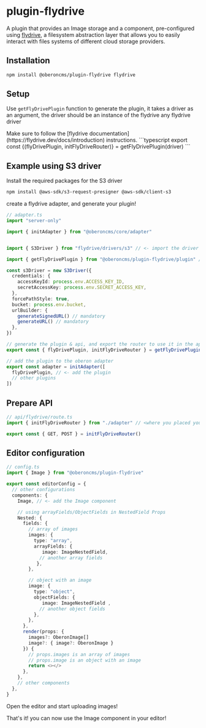 
# plugin-flydrive

A plugin that provides an Image storage and a component, pre-configured using
[flydrive](https://flydrive.dev/docs/introduction), a filesystem abstraction
layer that allows you to easily interact with files systems of different cloud
storage providers.

## Installation

```sh npm2yarn
npm install @oberoncms/plugin-flydrive flydrive
```

## Setup

Use `getFlyDrivePlugin` function to generate the plugin, it takes a driver as an
argument, the driver should be an instance of the flydrive any flydrive driver

<Callout type="info" emoji="ℹ️">
  Make sure to follow the [flydrive
  documentation](https://flydrive.dev/docs/introduction) instructions.
</Callout>
```typescript export const {(flyDrivePlugin, initFlyDriveRouter)} = getFlyDrivePlugin(driver)
```

## Example using S3 driver

Install the required packages for the S3 driver

```sh npm2yarn
npm install @aws-sdk/s3-request-presigner @aws-sdk/client-s3
```

create a flydrive adapter, and generate your plugin!

```typescript
// adapter.ts
import "server-only"

import { initAdapter } from "@oberoncms/core/adapter"


import { S3Driver } from "flydrive/drivers/s3" // <- import the driver you want to use

import { getFlyDrivePlugin } from "@oberoncms/plugin-flydrive/plugin" // <- import the plugin

const s3Driver = new S3Driver({
  credentials: {
    accessKeyId: process.env.ACCESS_KEY_ID,
    secretAccessKey: process.env.SECRET_ACCESS_KEY,
  },
  forcePathStyle: true,
  bucket: process.env.bucket,
  urlBuilder: {
    generateSignedURL() // mandatory
    generateURL() // mandatory
  },
})

// generate the plugin & api, and export the router to use it in the api
export const { flyDrivePlugin, initFlyDriveRouter } = getFlyDrivePlugin(s3Driver)

// add the plugin to the oberon adapter
export const adapter = initAdapter([
  flyDrivePlugin, // <- add the plugin
  // other plugins
])
```

## Prepare API

```typescript
// api/flydrive/route.ts
import { initFlyDriveRouter } from "./adapter" // <where you placed your adapter.ts>

export const { GET, POST } = initFlyDriveRouter()
```

## Editor configuration

```typescript
// config.ts
import { Image } from "@oberoncms/plugin-flydrive"

export const editorConfig = {
  // other configurations
  components: {
    Image, // <- add the Image component

    // using arrayFields/ObjectFields in NestedField Props
    Nested: {
      fields: {
        // array of images
        images: {
          type: "array",
          arrayFields: {
             image: ImageNestedField,
            // another array fields
           },
        },

        // object with an image
        image: {
          type: "object",
          objectFields: {
             image: ImageNestedField ,
            // another object fields
          },
        },
      },
      render(props: {
        images?: OberonImage[]
        image?: { image?: OberonImage }
      }) {
        // props.images is an array of images
        // props.image is an object with an image
        return <></>
      },
    },
    // other components
  },
}
```

Open the editor and start uploading images!

That's it! you can now use the Image component in your editor!
